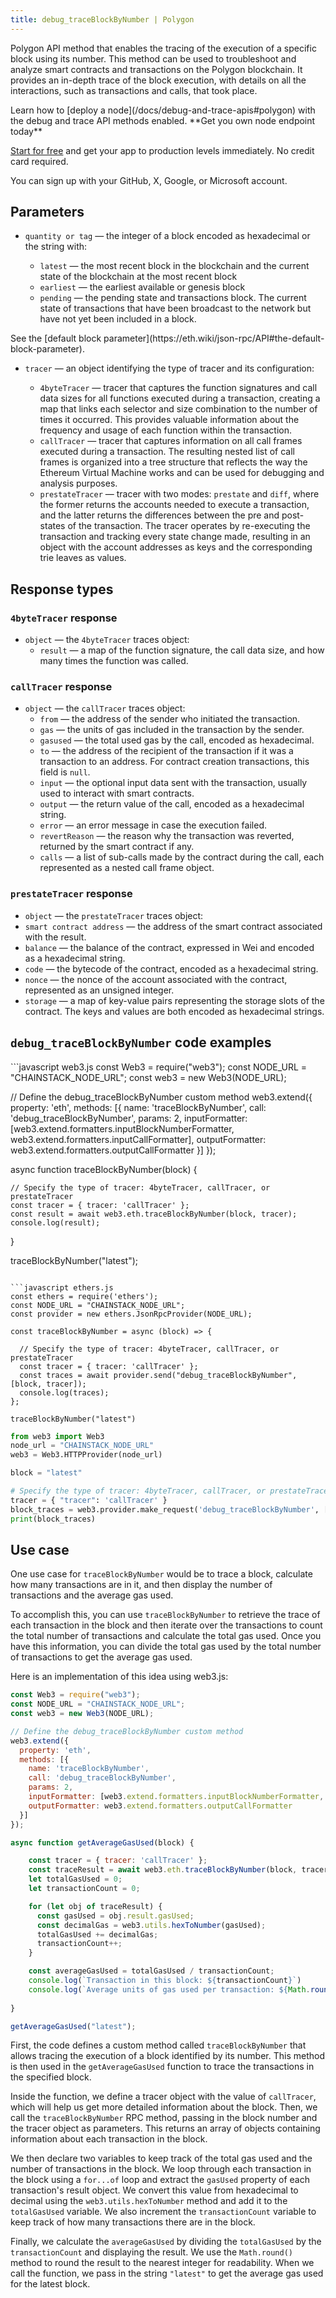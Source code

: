 ---
title: debug_traceBlockByNumber | Polygon
---

Polygon API method that enables the tracing of the execution of a specific block using its number. This method can be used to troubleshoot and analyze smart contracts and transactions on the Polygon blockchain. It provides an in-depth trace of the block execution, with details on all the interactions, such as transactions and calls, that took place.

<Note>
Learn how to [deploy a node](/docs/debug-and-trace-apis#polygon) with the debug and trace API methods enabled.
</Note>

<Check>
**Get you own node endpoint today**

[Start for free](https://console.chainstack.com/) and get your app to production levels immediately. No credit card required.

You can sign up with your GitHub, X, Google, or Microsoft account.
</Check>


## Parameters

* `quantity or tag` — the integer of a block encoded as hexadecimal or the string with:

  + `latest` — the most recent block in the blockchain and the current state of the blockchain at the most recent block
  + `earliest` — the earliest available or genesis block
  + `pending` — the pending state and transactions block. The current state of transactions that have been broadcast to the network but have not yet been included in a block.

<Note>
See the [default block parameter](https://eth.wiki/json-rpc/API#the-default-block-parameter).
</Note>

* `tracer` — an object identifying the type of tracer and its configuration:

  + `4byteTracer` — tracer that captures the function signatures and call data sizes for all functions executed during a transaction, creating a map that links each selector and size combination to the number of times it occurred. This provides valuable information about the frequency and usage of each function within the transaction.
  + `callTracer` — tracer that captures information on all call frames executed during a transaction. The resulting nested list of call frames is organized into a tree structure that reflects the way the Ethereum Virtual Machine works and can be used for debugging and analysis purposes.
  + `prestateTracer` — tracer with two modes: `prestate` and `diff`, where the former returns the accounts needed to execute a transaction, and the latter returns the differences between the pre and post-states of the transaction. The tracer operates by re-executing the transaction and tracking every state change made, resulting in an object with the account addresses as keys and the corresponding trie leaves as values.

## Response types

### `4byteTracer` response

* `object` — the `4byteTracer` traces object:
  + `result` — a map of the function signature, the call data size, and how many times the function was called.

### `callTracer` response

* `object` — the `callTracer` traces object:
  + `from` — the address of the sender who initiated the transaction.
  + `gas` — the units of gas included in the transaction by the sender.
  + `gasused` — the total used gas by the call, encoded as hexadecimal.
  + `to` — the address of the recipient of the transaction if it was a transaction to an address. For contract creation transactions, this field is `null`.
  + `input` — the optional input data sent with the transaction, usually used to interact with smart contracts.
  + `output` — the return value of the call, encoded as a hexadecimal string.
  + `error` — an error message in case the execution failed.
  + `revertReason` — the reason why the transaction was reverted, returned by the smart contract if any.
  + `calls` — a list of sub-calls made by the contract during the call, each represented as a nested call frame object.

### `prestateTracer` response

* `object` — the `prestateTracer` traces object:
* `smart contract address` — the address of the smart contract associated with the result.
* `balance` — the balance of the contract, expressed in Wei and encoded as a hexadecimal string.
* `code` — the bytecode of the contract, encoded as a hexadecimal string.
* `nonce` — the nonce of the account associated with the contract, represented as an unsigned integer.
* `storage` — a map of key-value pairs representing the storage slots of the contract. The keys and values are both encoded as hexadecimal strings.

## `debug_traceBlockByNumber` code examples

<CodeGroup>
```javascript web3.js
const Web3 = require("web3");
const NODE_URL = "CHAINSTACK_NODE_URL";
const web3 = new Web3(NODE_URL);

// Define the debug_traceBlockByNumber custom method
web3.extend({
  property: 'eth',
  methods: [{
    name: 'traceBlockByNumber',
    call: 'debug_traceBlockByNumber',
    params: 2,
    inputFormatter: [web3.extend.formatters.inputBlockNumberFormatter, web3.extend.formatters.inputCallFormatter],
    outputFormatter: web3.extend.formatters.outputCallFormatter
  }]
});

async function traceBlockByNumber(block) {

    // Specify the type of tracer: 4byteTracer, callTracer, or prestateTracer
    const tracer = { tracer: 'callTracer' };
    const result = await web3.eth.traceBlockByNumber(block, tracer);
    console.log(result);
}

traceBlockByNumber("latest");
```

```javascript ethers.js
const ethers = require('ethers');
const NODE_URL = "CHAINSTACK_NODE_URL";
const provider = new ethers.JsonRpcProvider(NODE_URL);

const traceBlockByNumber = async (block) => {

  // Specify the type of tracer: 4byteTracer, callTracer, or prestateTracer
  const tracer = { tracer: 'callTracer' };
  const traces = await provider.send("debug_traceBlockByNumber", [block, tracer]);
  console.log(traces);
};

traceBlockByNumber("latest")
```

```python web3.py
from web3 import Web3  
node_url = "CHAINSTACK_NODE_URL" 
web3 = Web3.HTTPProvider(node_url)

block = "latest"

# Specify the type of tracer: 4byteTracer, callTracer, or prestateTracer
tracer = { "tracer": 'callTracer' }
block_traces = web3.provider.make_request('debug_traceBlockByNumber', [block, tracer])
print(block_traces)
```
</CodeGroup>


## Use case

One use case for `traceBlockByNumber` would be to trace a block, calculate how many transactions are in it, and then display the number of transactions and the average gas used.

To accomplish this, you can use `traceBlockByNumber` to retrieve the trace of each transaction in the block and then iterate over the transactions to count the total number of transactions and calculate the total gas used. Once you have this information, you can divide the total gas used by the total number of transactions to get the average gas used.

Here is an implementation of this idea using web3.js:

```javascript index.js
const Web3 = require("web3");
const NODE_URL = "CHAINSTACK_NODE_URL";
const web3 = new Web3(NODE_URL);

// Define the debug_traceBlockByNumber custom method
web3.extend({
  property: 'eth',
  methods: [{
    name: 'traceBlockByNumber',
    call: 'debug_traceBlockByNumber',
    params: 2,
    inputFormatter: [web3.extend.formatters.inputBlockNumberFormatter, web3.extend.formatters.inputCallFormatter],
    outputFormatter: web3.extend.formatters.outputCallFormatter
  }]
});

async function getAverageGasUsed(block) {

    const tracer = { tracer: 'callTracer' };
    const traceResult = await web3.eth.traceBlockByNumber(block, tracer);
    let totalGasUsed = 0;
    let transactionCount = 0;

    for (let obj of traceResult) {
      const gasUsed = obj.result.gasUsed;
      const decimalGas = web3.utils.hexToNumber(gasUsed);
      totalGasUsed += decimalGas;
      transactionCount++;
    }

    const averageGasUsed = totalGasUsed / transactionCount;
    console.log(`Transaction in this block: ${transactionCount}`)
    console.log(`Average units of gas used per transaction: ${Math.round(averageGasUsed)}`);
    
}

getAverageGasUsed("latest"); 
```


First, the code defines a custom method called `traceBlockByNumber` that allows tracing the execution of a block identified by its number. This method is then used in the `getAverageGasUsed` function to trace the transactions in the specified block.

Inside the function, we define a tracer object with the value of `callTracer`, which will help us get more detailed information about the block. Then, we call the `traceBlockByNumber` RPC method, passing in the block number and the tracer object as parameters. This returns an array of objects containing information about each transaction in the block.

We then declare two variables to keep track of the total gas used and the number of transactions in the block. We loop through each transaction in the block using a `for...of` loop and extract the `gasUsed` property of each transaction's result object. We convert this value from hexadecimal to decimal using the `web3.utils.hexToNumber` method and add it to the `totalGasUsed` variable. We also increment the `transactionCount` variable to keep track of how many transactions there are in the block.

Finally, we calculate the `averageGasUsed` by dividing the `totalGasUsed` by the `transactionCount` and displaying the result. We use the `Math.round()` method to round the result to the nearest integer for readability. When we call the function, we pass in the string `"latest"` to get the average gas used for the latest block.
